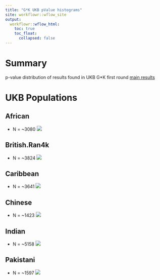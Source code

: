 ```yaml
---
title: "G*K UKB pValue histograms"
site: workflowr::wflow_site
output:
  workflowr::wflow_html:
    toc: true
    toc_float:
      collapsed: false
---
```


# Summary

p-value distribution of results found in UKB G*K first round [main results][20181102a]

# UKB Populations

## African
 * N = ~3080 
![](https://raw.githubusercontent.com/mturchin20/InterPath/master/images/pValHists/20181108.InterPath.Vs2.GK.Analysis.pValHists.African.vs1.png)

## British.Ran4k
 * N = ~3824
![](https://raw.githubusercontent.com/mturchin20/InterPath/master/images/pValHists/20181108.InterPath.Vs2.GK.Analysis.pValHists.British.Ran4000.vs1.png)

## Caribbean
 * N = ~3641
![](https://raw.githubusercontent.com/mturchin20/InterPath/master/images/pValHists/20181108.InterPath.Vs2.GK.Analysis.pValHists.Caribbean.vs1.png)

## Chinese 
 * N = ~1423
![](https://raw.githubusercontent.com/mturchin20/InterPath/master/images/pValHists/20181108.InterPath.Vs2.GK.Analysis.pValHists.Chinese.vs1.png)

## Indian 
 * N = ~5158
![](https://raw.githubusercontent.com/mturchin20/InterPath/master/images/pValHists/20181108.InterPath.Vs2.GK.Analysis.pValHists.Indian.vs1.png)

## Pakistani
 * N = ~1597
![](https://raw.githubusercontent.com/mturchin20/InterPath/master/images/pValHists/20181108.InterPath.Vs2.GK.Analysis.pValHists.Pakistani.vs1.png)

[20181102a]: https://mturchin20.github.io/InterPath/20181102.InterPath.Vs2.GK.Analysis.FirstRoundResults.html
